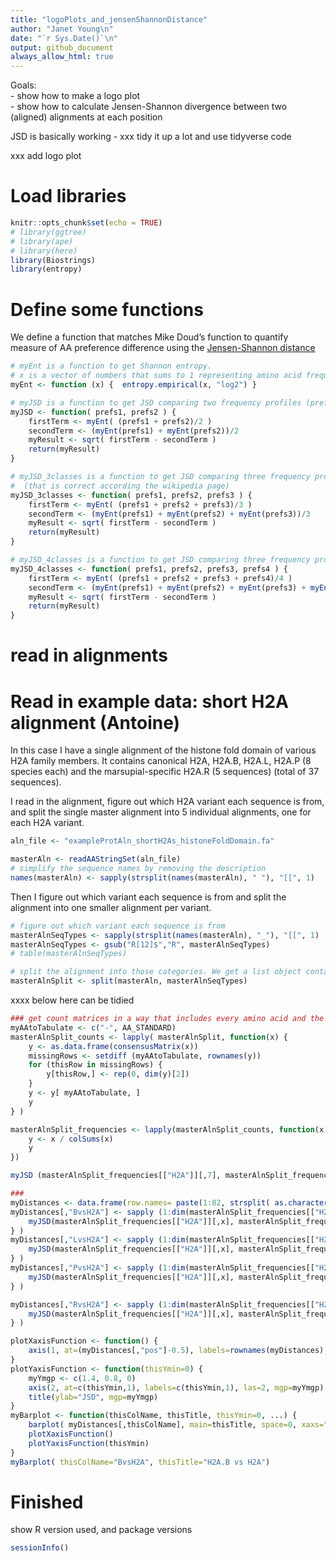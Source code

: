```yaml
---
title: "logoPlots_and_jensenShannonDistance"
author: "Janet Young\n"
date: "`r Sys.Date()`\n"
output: github_document
always_allow_html: true
---
```


Goals:     
  - show how to make a logo plot    
  - show how to calculate Jensen-Shannon divergence between two (aligned) alignments at each position    

JSD is basically working - xxx tidy it up a lot and use tidyverse code

xxx add logo plot


# Load libraries

```r
knitr::opts_chunk$set(echo = TRUE)
# library(ggtree)
# library(ape)
# library(here)
library(Biostrings)
library(entropy)
```


# Define some functions

We define a function that matches Mike Doud's function to quantify measure of AA preference difference using the [Jensen-Shannon distance](https://en.wikipedia.org/wiki/Jensen%E2%80%93Shannon_divergence) 


```r
# myEnt is a function to get Shannon entropy. 
# x is a vector of numbers that sums to 1 representing amino acid frequencies at a given position in a single alignment. In my case it has length 21 (includes gap character, -)
myEnt <- function (x) {  entropy.empirical(x, "log2") }

# myJSD is a function to get JSD comparing two frequency profiles (prefs1 and prefs2)
myJSD <- function( prefs1, prefs2 ) {
    firstTerm <- myEnt( (prefs1 + prefs2)/2 )
    secondTerm <- (myEnt(prefs1) + myEnt(prefs2))/2
    myResult <- sqrt( firstTerm - secondTerm )
    return(myResult)
}

# myJSD_3classes is a function to get JSD comparing three frequency profiles (prefs1, prefs2 and prefs3). The upper bound of the three-class case is sqrt(log2(3)) = 1.258953
#  (that is correct according the wikipedia page)
myJSD_3classes <- function( prefs1, prefs2, prefs3 ) {
    firstTerm <- myEnt( (prefs1 + prefs2 + prefs3)/3 )
    secondTerm <- (myEnt(prefs1) + myEnt(prefs2) + myEnt(prefs3))/3
    myResult <- sqrt( firstTerm - secondTerm )
    return(myResult)
}

# myJSD_4classes is a function to get JSD comparing three frequency profiles (prefs1, prefs2, prefs3 and prefs4). The upper bound of the four-class case is sqrt(log2(4)) = 1.414214
myJSD_4classes <- function( prefs1, prefs2, prefs3, prefs4 ) {
    firstTerm <- myEnt( (prefs1 + prefs2 + prefs3 + prefs4)/4 )
    secondTerm <- (myEnt(prefs1) + myEnt(prefs2) + myEnt(prefs3) + myEnt(prefs4))/4
    myResult <- sqrt( firstTerm - secondTerm )
    return(myResult)
}
```

# read in alignments


# Read in example data: short H2A alignment (Antoine)

In this case I have a single alignment of the histone fold domain of various H2A family members. It contains canonical H2A, H2A.B, H2A.L, H2A.P (8 species each) and the marsupial-specific H2A.R (5 sequences) (total of 37 sequences).

I read in the alignment, figure out which H2A variant each sequence is from, and split the single master alignment into 5 individual alignments, one for each H2A variant.

```r
aln_file <- "exampleProtAln_shortH2As_histoneFoldDomain.fa"

masterAln <- readAAStringSet(aln_file)
# simplify the sequence names by removing the description
names(masterAln) <- sapply(strsplit(names(masterAln), " "), "[[", 1)
```

Then I figure out which variant each sequence is from and split the alignment into one smaller alignment per variant.

```r
# figure out which variant each sequence is from
masterAlnSeqTypes <- sapply(strsplit(names(masterAln), "_"), "[[", 1)
masterAlnSeqTypes <- gsub("R[12]$","R", masterAlnSeqTypes)
# table(masterAlnSeqTypes)

# split the alignment into those categories. We get a list object containing all 5 alignments
masterAlnSplit <- split(masterAln, masterAlnSeqTypes)
```


xxxx below here can be tidied

```r
### get count matrices in a way that includes every amino acid and the gap character:
myAAtoTabulate <- c("-", AA_STANDARD)
masterAlnSplit_counts <- lapply( masterAlnSplit, function(x) {
    y <- as.data.frame(consensusMatrix(x))
    missingRows <- setdiff (myAAtoTabulate, rownames(y))
    for (thisRow in missingRows) {
        y[thisRow,] <- rep(0, dim(y)[2])
    }
    y <- y[ myAAtoTabulate, ]
    y
} )

masterAlnSplit_frequencies <- lapply(masterAlnSplit_counts, function(x) {
    y <- x / colSums(x)
    y
})
```

```r

myJSD (masterAlnSplit_frequencies[["H2A"]][,7], masterAlnSplit_frequencies[["H2A.B"]][,7] )

```

```r

###
myDistances <- data.frame(row.names= paste(1:82, strsplit( as.character(masterAlnSplit[["H2A"]][[1]] ), "")[[1]], sep=""), pos=1:82 )
myDistances[,"BvsH2A"] <- sapply (1:dim(masterAlnSplit_frequencies[["H2A"]])[2], function (x) {
    myJSD(masterAlnSplit_frequencies[["H2A"]][,x], masterAlnSplit_frequencies[["H2A.B"]][,x] )
} )
myDistances[,"LvsH2A"] <- sapply (1:dim(masterAlnSplit_frequencies[["H2A"]])[2], function (x) {
    myJSD(masterAlnSplit_frequencies[["H2A"]][,x], masterAlnSplit_frequencies[["H2A.L"]][,x] )
} )
myDistances[,"PvsH2A"] <- sapply (1:dim(masterAlnSplit_frequencies[["H2A"]])[2], function (x) {
    myJSD(masterAlnSplit_frequencies[["H2A"]][,x], masterAlnSplit_frequencies[["H2A.P"]][,x] )
} )

myDistances[,"RvsH2A"] <- sapply (1:dim(masterAlnSplit_frequencies[["H2A"]])[2], function (x) {
    myJSD(masterAlnSplit_frequencies[["H2A"]][,x], masterAlnSplit_frequencies[["H2A.R"]][,x] )
} )
```

```r

plotXaxisFunction <- function() {
    axis(1, at=(myDistances[,"pos"]-0.5), labels=rownames(myDistances), las=2, cex.axis=0.5, tick=FALSE, hadj=0.4 )
}
plotYaxisFunction <- function(thisYmin=0) {
    myYmgp <- c(1.4, 0.8, 0)
    axis(2, at=c(thisYmin,1), labels=c(thisYmin,1), las=2, mgp=myYmgp)
    title(ylab="JSD", mgp=myYmgp)
}
myBarplot <- function(thisColName, thisTitle, thisYmin=0, ...) {
    barplot( myDistances[,thisColName], main=thisTitle, space=0, xaxs="i", yaxt="n", ...)
    plotXaxisFunction()
    plotYaxisFunction(thisYmin)
}
myBarplot( thisColName="BvsH2A", thisTitle="H2A.B vs H2A")

```


# Finished

show R version used, and package versions

```r
sessionInfo()
```


